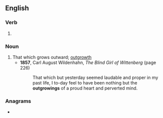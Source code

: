 ==English==

===Verb===
{{head|en|verb form}}

# {{present participle of|outgrow|lang=en|nocat=1}}

===Noun===
{{en-noun}}

# That which grows outward; [[outgrowth]]
#* '''1857''', Carl August Wildenhahn, ''The Blind Girl of Wittenberg'' (page 226)
#*: That which but yesterday seemed laudable and proper in my past life, I to-day feel to have been nothing but the '''outgrowings''' of a proud heart and perverted mind.

===Anagrams===
* {{anagrams|en|a=gginoortuw|growing out}}